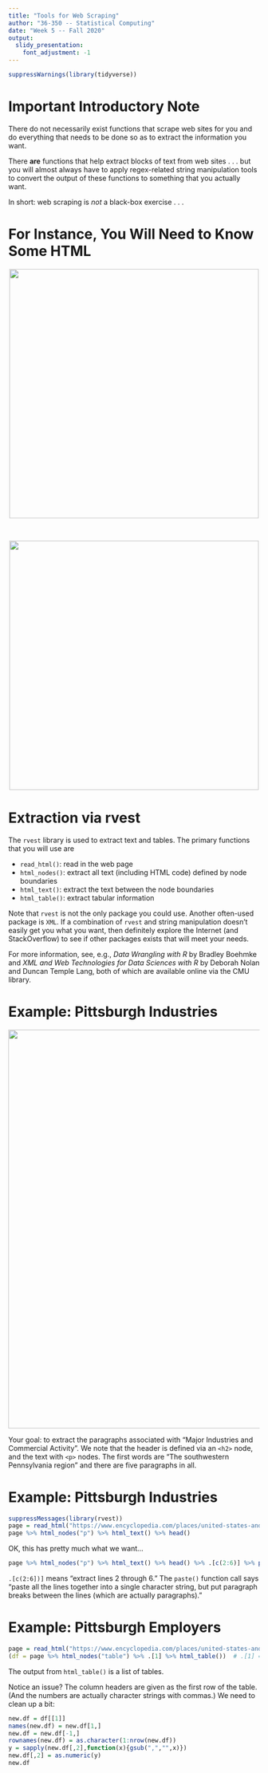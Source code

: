```yaml
---
title: "Tools for Web Scraping"
author: "36-350 -- Statistical Computing"
date: "Week 5 -- Fall 2020"
output: 
  slidy_presentation: 
    font_adjustment: -1
---
```


```r
suppressWarnings(library(tidyverse))
```

Important Introductory Note
===

There do not necessarily exist functions that scrape web
sites for you and do everything that needs to be done so as to extract the 
information you want.

There **are** functions that help extract blocks of text from web
sites . . . but you will almost always have to apply regex-related string 
manipulation tools to convert the output of these functions to something
that you actually want.

In short: web scraping is *not* a black-box exercise . . .

For Instance, You Will Need to Know Some HTML
===

<center>![](http://www.stat.cmu.edu/~pfreeman/view_source.png){width=500px}</center>

<br>

<center>![](http://www.stat.cmu.edu/~pfreeman/html_nodes.png){width=500px}</center>

Extraction via rvest
===

The `rvest` library is used to extract text and tables. The primary functions that you will use are

- `read_html()`: read in the web page
- `html_nodes()`: extract all text (including HTML code) defined by node boundaries
- `html_text()`: extract the text between the node boundaries
- `html_table()`: extract tabular information

Note that `rvest` is not the only package you could use. Another often-used package is `XML`. If a combination of `rvest` and string manipulation doesn't easily get you what you want, then definitely explore the Internet (and StackOverflow) to see if other packages exists that will meet your needs.

For more information, see, e.g., *Data Wrangling with R* by Bradley Boehmke and *XML and Web Technologies for Data Sciences with R* by Deborah Nolan and Duncan Temple Lang, both of which are available online via the CMU library.

Example: Pittsburgh Industries
===

<center>![](http://www.stat.cmu.edu/~pfreeman/pgh_source.png){width=800px}</center>

Your goal: to extract the paragraphs associated with "Major Industries and Commercial Activity". We note that the header is defined via an `<h2>` node, and the text with `<p>` nodes. The first words are "The southwestern Pennsylvania region" and there are five paragraphs in all.

Example: Pittsburgh Industries
===

```r
suppressMessages(library(rvest))
page = read_html("https://www.encyclopedia.com/places/united-states-and-canada/us-political-geography/pittsburgh")
page %>% html_nodes("p") %>% html_text() %>% head()
```

OK, this has pretty much what we want...
```r
page %>% html_nodes("p") %>% html_text() %>% head() %>% .[c(2:6)] %>% paste(.,collapse="\n\n") %>% cat()
```
`.[c(2:6])]` means "extract lines 2 through 6." The `paste()` function call says "paste all the lines together into a single character string, but put paragraph breaks between the lines (which are actually paragraphs)."

Example: Pittsburgh Employers
===

```r
page = read_html("https://www.encyclopedia.com/places/united-states-and-canada/us-political-geography/pittsburgh")
(df = page %>% html_nodes("table") %>% .[1] %>% html_table())  # .[1] = "extract the first table"
```
The output from `html_table()` is a list of tables.

Notice an issue? The column headers are given as the first row of the table. (And the numbers are actually character strings with commas.) We need to clean up a bit:
```r
new.df = df[[1]]
names(new.df) = new.df[1,]
new.df = new.df[-1,]
rownames(new.df) = as.character(1:nrow(new.df))
y = sapply(new.df[,2],function(x){gsub(",","",x)})
new.df[,2] = as.numeric(y)
new.df
```
